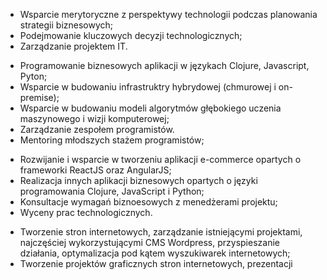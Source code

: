
<Section title="Doświadczenie">
  <Subsection
    title="CTO / Co-Founder"
    date={"RWS Sp. z o.o · VII 2021 - III 2022"}
  />
  <Subsection title="Lead Developer" date={"Retailic Sp. z o.o.o · 2020 - now"}>
    <ul>
      <li>
        Wsparcie merytoryczne z perspektywy technologii podczas planowania
        strategii biznesowych;
      </li>
      <li>Podejmowanie kluczowych decyzji technologicznych;</li>
      <li>Zarządzanie projektem IT.</li>
    </ul>
  </Subsection>
  <Subsection
    title="Senior Software Developer"
    date={"Retailic Sp. z o.o.o · 2018 - 2020"}
  >
    <ul>
      <li>
        Programowanie biznesowych aplikacji w językach Clojure, Javascript,
        Pyton;
      </li>
      <li>
        Wsparcie w budowaniu infrastruktry hybrydowej (chmurowej i on-premise);
      </li>
      <li>
        Wsparcie w budowaniu modeli algorytmów głębokiego uczenia maszynowego i
        wizji komputerowej;
      </li>
      <li>Zarządzanie zespołem programistów.</li>
      <li>Mentoring młodszych stażem programistów;</li>
    </ul>
  </Subsection>
  <Subsection
    title="Frontend Developer"
    date={"Retailic Sp. z o.o.o · VII 2016 - 2018"}
  >
    <ul>
      <li>
        Rozwijanie i wsparcie w tworzeniu aplikacji e-commerce opartych o
        frameworki ReactJS oraz AngularJS;
      </li>
      <li>
        Realizacja innych aplikacji biznesowych opartych o języki programowania
        Clojure, JavaScript i Python;
      </li>
      <li>Konsultacje wymagań biznoesowych z menedżerami projektu;</li>
      <li>Wyceny prac technologicznych.</li>
    </ul>
  </Subsection>
  <Subsection
    title="Web developer"
    date={"Social Karma Sp. z o.o. · X 2015 - VII 2016"}
  >
    <ul>
      <li>
        Tworzenie stron internetowych, zarządzanie istniejącymi projektami,
        najczęściej wykorzystującymi CMS Wordpress, przyspieszanie działania,
        optymalizacja pod kątem wyszukiwarek internetowych;
      </li>
      <li>Tworzenie projektów graficznych stron internetowych, prezentacji</li>
    </ul>
  </Subsection>
</Section>
